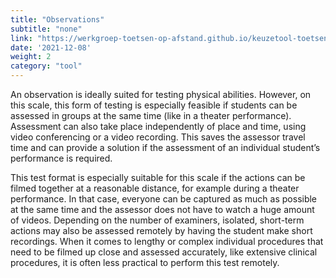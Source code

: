 ```yaml
---
title: "Observations"
subtitle: "none"
link: "https://werkgroep-toetsen-op-afstand.github.io/keuzetool-toetsen/en/methods/observations/"
date: '2021-12-08'
weight: 2
category: "tool"
---
```


An observation is ideally suited for testing physical abilities. However, on this scale, this form of testing is especially feasible if students can be assessed in groups at the same time (like in a theater performance). Assessment can also take place independently of place and time, using video conferencing or a video recording. This saves the assessor travel time and can provide a solution if the assessment of an individual student's performance is required.

This test format is especially suitable for this scale if the actions can be filmed together at a reasonable distance, for example during a theater performance. In that case, everyone can be captured as much as possible at the same time and the assessor does not have to watch a huge amount of videos. Depending on the number of examiners, isolated, short-term actions may also be assessed remotely by having the student make short recordings. When it comes to lengthy or complex individual procedures that need to be filmed up close and assessed accurately, like extensive clinical procedures, it is often less practical to perform this test remotely.
